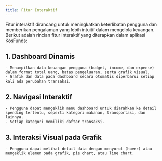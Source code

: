 ```yaml
---
title: Fitur Interaktif
---
```


Fitur interaktif dirancang untuk meningkatkan keterlibatan pengguna dan memberikan pengalaman yang lebih intuitif dalam mengelola keuangan. Berikut adalah rincian fitur interaktif yang diterapkan dalam aplikasi KosFunds:

## 1. Dashboard Dinamis
    - Menampilkan data keuangan pengguna (budget, income, dan expense) dalam format total uang, batas pengeluaran, serta grafik visual.
    - Grafik dan data pada dashboard secara otomatis diperbarui setiap kali ada perubahan transaksi.
## 2. Navigasi Interaktif
    - Pengguna dapat mengeklik menu dashboard untuk diarahkan ke detail spending tertentu, seperti kategori makanan, transportasi, dan lainnya.
    - Setiap kategori memiliki daftar transaksi.
## 3. Interaksi Visual pada Grafik
    - Pengguna dapat melihat detail data dengan menyorot (hover) atau mengeklik elemen pada grafik, pie chart, atau line chart.